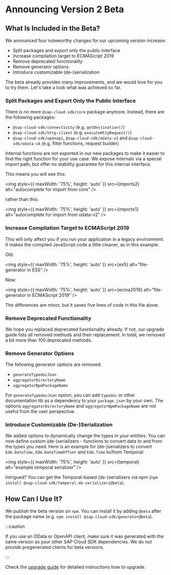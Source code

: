 
# Announcing Version 2 Beta

## What Is Included in the Beta?

We announced four noteworthy changes for our upcoming version increase:

- Split packages and export only the public interface
- Increase compilation target to ECMAScript 2019
- Remove deprecated functionality
- Remove generator options
- Introduce customizable (de-)serialization

The beta already provides many improvements, and we would love for you to try them.
Let's take a look what was achieved so far.

### Split Packages and Export Only the Public Interface

There is no more `@sap-cloud-sdk/core` package anymore.
Instead, there are the following packages:

- `@sap-cloud-sdk/connectivity` (e.g. `getDestination()`)
- `@sap-cloud-sdk/http-client` (e.g. `executeHttpRequest()`)
- `@sap-cloud-sdk/openapi`, `@sap-cloud-sdk/odata-v2` and `@sap-cloud-sdk/odata-v4` (e.g. filter functions, request builder)

Internal functions are not exported in our new packages to make it easier to find the right function for your use case.
We expose internals via a special import path, but offer no stability guarantee for this internal interface.

This means you will see this:

<img
  style={{ maxWidth: '75%', height: 'auto' }}
  src={imports2}
  alt="autocomplete for import from core"
/>

rather than this:

<img
  style={{ maxWidth: '75%', height: 'auto' }}
  src={imports1}
  alt="autocomplete for import from odata-v2"
/>

### Increase Compilation Target to ECMAScript 2019

This will only affect you if you run your application in a legacy environment.
It makes the compiled JavaScript code a little cleaner, as in this example.

Old:

<img
  style={{ maxWidth: '75%', height: 'auto' }}
  src={es5}
  alt="file-generator in ES5"
/>

New:

<img
  style={{ maxWidth: '75%', height: 'auto' }}
  src={ecma2019}
  alt="file-generator in ECMAScript 2019"
/>

The differences are minor, but it saves five lines of code in this file alone.

### Remove Deprecated Functionality

We hope you replaced deprecated functionality already.
If not, our upgrade guide lists all removed methods and their replacement.
In total, we removed a bit more than 100 deprecated methods.

### Remove Generator Options

The following generator options are removed:

- `generateTypedocJson`
- `aggregatorDirectoryName`
- `aggregatorNpmPackageName`

For `generateTypedocJson` option, you can add `typedoc` or other documentation lib as a dependency to your `package.json` by your own.
The options `aggregatorDirectoryName` and `aggregatorNpmPackageName` are not useful from the user perspective.

### Introduce Customizable (De-)Serialization

We added options to dynamically change the types in your entities.
You can now define custom (de-)serializers - functions to convert data to and from the types you need.
Here is an example for (de-)serializers to convert `Edm.DateTime`, `Edm.DateTimeOffset` and `Edm.Time` to/from Temporal:

<img
  style={{ maxWidth: '75%', height: 'auto' }}
  src={temporal}
  alt="example temporal serializer"
/>

Intrigued?
You can get the Temporal-based (de-)serializers via npm (`npm install @sap-cloud-sdk/temporal-de-serializers@beta`).

## How Can I Use It?

We publish the beta version on `npm`.
You can install it by adding `@beta` after the package name (e.g. `npm install @sap-cloud-sdk/generator@beta`).

:::caution

If you use an OData or OpenAPI client, make sure it was generated with the same version as your other SAP Cloud SDK dependencies.
We do not provide pregenerated clients for beta versions.

:::

Check the [upgrade guide](./guides/upgrade-to-version-2.mdx) for detailed instructions how to upgrade.
